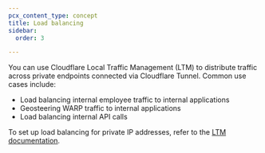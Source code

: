 ```yaml
---
pcx_content_type: concept
title: Load balancing
sidebar:
  order: 3

---
```


You can use Cloudflare Local Traffic Management (LTM) to distribute traffic across private endpoints connected via Cloudflare Tunnel. Common use cases include:

* Load balancing internal employee traffic to internal applications
* Geosteering WARP traffic to internal applications
* Load balancing internal API calls

To set up load balancing for private IP addresses, refer to the [LTM documentation](/load-balancing/local-traffic-management/ltm-tunnels-setup/).
